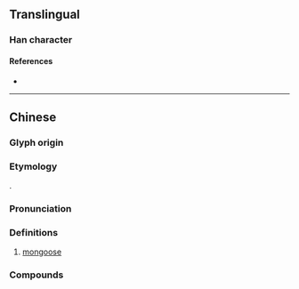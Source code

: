 {{character info/new}}
==Translingual==

===Han character===
{{Han char|rn=94|rad=犬|as=14|sn=17|four=|canj=KHTBO|ids=⿰犭蒙}}

====References====
* {{Han ref|kx=0720.220|dkj=20761|dj=1132.090|hdz=21371.010|uh=7374|ud=29556}}

----

==Chinese==
{{zh-forms}}
{{zh-wp}}

===Glyph origin===
{{Han etym|蒙}}

===Etymology===
{{psm|zh|en|mongoose|'''mong'''oose}}.

===Pronunciation===
{{zh-pron
|m=měng,méng,mǎng
|c=mung4
|mn-t=mong5/mou5
|cat=n
}}

===Definitions===
{{zh-hanzi}}

# [[mongoose]]

===Compounds===
{{zh-der|蟹獴|食蟹獴|紅頰獴|赤頰獴|蛇獴|馬島獴}}
